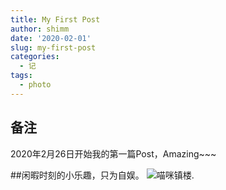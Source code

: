 ```yaml
---
title: My First Post
author: shimm
date: '2020-02-01'
slug: my-first-post
categories:
  - 记
tags:
  - photo
---
```




## 备注
2020年2月26日开始我的第一篇Post，Amazing~~~

##闲暇时刻的小乐趣，只为自娱。
![喵咪镇楼.](/img/猫猫.jpg)
